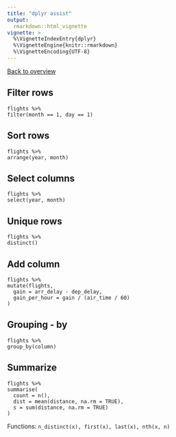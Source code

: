 ```yaml
---
title: "dplyr assist"
output: 
  rmarkdown::html_vignette
vignette: >
  %\VignetteIndexEntry{dplyr}
  %\VignetteEngine{knitr::rmarkdown}
  %\VignetteEncoding{UTF-8}
---
```


[Back to overview](assist.html)

## Filter rows
```
flights %>% 
filter(month == 1, day == 1)
```

## Sort rows
```
flights %>% 
arrange(year, month)
```
## Select columns
```
flights %>% 
select(year, month)
```
## Unique rows
```
flights %>% 
distinct()
```
## Add column
```
flights %>% 
mutate(flights,
  gain = arr_delay - dep_delay,
  gain_per_hour = gain / (air_time / 60)
)
```
## Grouping - by
```
flights %>% 
group_by(column)
```
## Summarize
```
flights %>% 
summarise(
  count = n(),
  dist = mean(distance, na.rm = TRUE),
  s = sum(distance, na.rm = TRUE)
)
```
Functions: `n_distinct(x), first(x), last(x), nth(x, n)`
